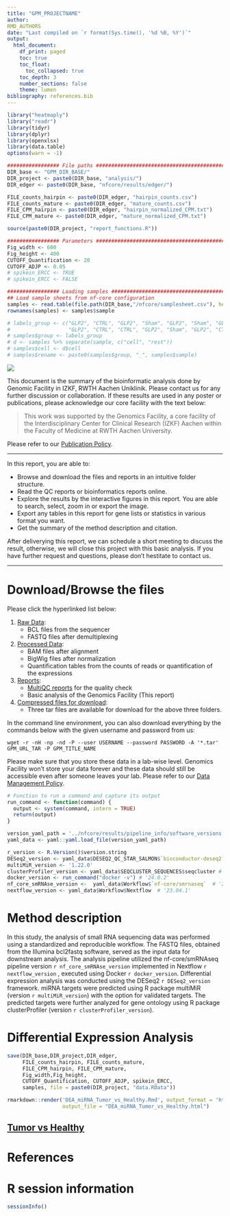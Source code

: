 ```yaml
---
title: "GPM_PROJECTNAME"
author: 
RMD_AUTHORS
date: "Last compiled on `r format(Sys.time(), '%d %B, %Y')`"
output:
  html_document:
    df_print: paged
    toc: true
    toc_float:
      toc_collapsed: true
    toc_depth: 3
    number_sections: false
    theme: lumen
bibliography: references.bib
---
```


```r
library("heatmaply")
library("readr")
library(tidyr)
library(dplyr)
library(openxlsx)
library(data.table)
options(warn = -1)

################# File paths #####################################################
DIR_base <- "GPM_DIR_BASE/"
DIR_project <- paste0(DIR_base, "analysis/")
DIR_edger <- paste0(DIR_base, "nfcore/results/edger/")

FILE_counts_hairpin <- paste0(DIR_edger, "hairpin_counts.csv")
FILE_counts_mature <- paste0(DIR_edger, "mature_counts.csv")
FILE_CPM_hairpin <- paste0(DIR_edger, "hairpin_normalized_CPM.txt")
FILE_CPM_mature <- paste0(DIR_edger, "mature_normalized_CPM.txt")

source(paste0(DIR_project, "report_functions.R"))

################# Parameters #####################################################
Fig_width <- 600
Fig_height <- 400
CUTOFF_Quantification <- 20
CUTOFF_ADJP <- 0.05
# spikein_ERCC <- TRUE
# spikein_ERCC <- FALSE

################# Loading samples ################################################
## Load sample sheets from nf-core configuration
samples <- read.table(file.path(DIR_base,"/nfcore/samplesheet.csv"), header=TRUE, sep = ",")
rownames(samples) <- samples$sample

# labels_group <- c("GLP2", "CTRL", "GLP2", "Sham", "GLP2", "Sham", "GLP2", "CTRL", "Sham",
#                   "GLP2", "CTRL", "CTRL", "GLP2", "Sham", "GLP2", "CTRL", "Sham")
# samples$group <- labels_group
# d <- samples %>% separate(sample, c("cell", "rest"))
# samples$cell <- d$cell
# samples$rename <- paste0(samples$group, "_", samples$sample)

```


![](https://www.medizin.rwth-aachen.de/global/show_document.asp?id=aaaaaaaaaawfyoe)

This document is the summary of the bioinformatic analysis done by Genomic Facility in IZKF, RWTH Aachen Uniklinik. Please contact us for any further discussion or collaboration. If these results are used in any poster or publications, please acknowledge our core facility with the text below:

> This work was supported by the Genomics Facility, a core facility of the Interdisciplinary Center for Clinical Research (IZKF) Aachen within the Faculty of Medicine at RWTH Aachen University.

Please refer to our [Publication Policy](https://genomics.rwth-aachen.de/services/publication-policy/).


***

In this report, you are able to:

* Browse and download the files and reports in an intuitive folder structure.
* Read the QC reports or bioinformatics reports online.
* Explore the results by the interactive figures in this report. You are able to search, select, zoom in or export the image.
* Export any tables in this report for gene lists or statistics in various format you want.
* Get the summary of the method description and citation.

After deliverying this report, we can schedule a short meeting to discuss the result, otherwise, we will close this project with this basic analysis. If you have further request and questions, please don't hestitate to contact us. 

***

# Download/Browse the files

Please click the hyperlinked list below:

1. [Raw Data](GPM_URL_1_Raw_data): 
    * BCL files from the sequencer
    * FASTQ files after demultiplexing
2. [Processed Data](GPM_URL_2_Processed_data): 
    * BAM files after alignment
    * BigWig files after normalization
    * Quantification tables from the counts of reads or quantification of the expressions
3. [Reports](GPM_URL_3_Reports):
    * [MultiQC reports](GPM_URL_2_Processed_data/nfcore_smrnaseq_results/multiqc/multiqc_report.html) for the quality check
    * Basic analysis of the Genomics Facility (This report)
4. [Compressed files for download](GPM_URL_TAR):
    * Three tar files are available for download for the above three folders.
  
In the command line environment, you can also download everything by the commands below with the given username and password from us:

```
wget -r -nH -np -nd -P --user USERNAME --password PASSWORD -A '*.tar' GPM_URL_TAR -P GPM_TITLE_NAME 
```

Please make sure that you store these data in a lab-wise level. Genomics Facility won't store your data forever and these data should still be accessible even after someone leaves your lab. Please refer to our [Data Management Policy](https://genomics.rwth-aachen.de/services/data-management-policy/).

```r
# Function to run a command and capture its output
run_command <- function(command) {
  output <- system(command, intern = TRUE)
  return(output)
}

version_yaml_path = '../nfcore/results/pipeline_info/software_versions.yml'
yaml_data <- yaml::yaml.load_file(version_yaml_path)

r_version <- R.Version()$version.string
DESeq2_version <- yaml_data$DESEQ2_QC_STAR_SALMON$`bioconductor-deseq2`  # 'v.1.38.0'
multiMiR_version <- '1.22.0'
clusterProfiler_version <- yaml_data$SEQCLUSTER_SEQUENCES$seqcluster # '3.17'
docker_version <- run_command("docker -v") # '24.0.2'
nf_core_smRNAse_version <-  yaml_data$Workflow$`nf-core/smrnaseq`  # '2.2.1'
nextflow_version <- yaml_data$Workflow$Nextflow  # '23.04.1'
```

# Method description

In this study, the analysis of small RNA sequencing data was performed using a standardized and reproducible workflow. The FASTQ files, obtained from the Illumina bcl2fastq software, served as the input data for downstream analysis. The analysis pipeline utilized the nf-core/smRNAseq pipeline version `r nf_core_smRNAse_version`  implemented in Nextflow `r nextflow_version` , executed using Docker `r docker_version`.
Differential expression analysis was conducted using the DESeq2 `r DESeq2_version` framework. miRNA targets were predicted using R package multiMiR (version `r multiMiR_version`) with the option for validated targets. The predicted targets were further analyzed for gene ontology using R package clusterProfiler (version `r clusterProfiler_version`).

# Differential Expression Analysis

```r
save(DIR_base,DIR_project,DIR_edger,
     FILE_counts_hairpin, FILE_counts_mature,
     FILE_CPM_hairpin, FILE_CPM_mature,
     Fig_width,Fig_height,
     CUTOFF_Quantification, CUTOFF_ADJP, spikein_ERCC,
     samples, file = paste0(DIR_project, "data.RData"))

rmarkdown::render('DEA_miRNA_Tumor_vs_Healthy.Rmd', output_format = 'html_document',
                  output_file = "DEA_miRNA_Tumor_vs_Healthy.html")
```

## [Tumor vs Healthy](DEA_miRNA_Tumor_vs_Healthy.html)


# References

<div id="refs"></div>


# R session information

```r
sessionInfo()
```